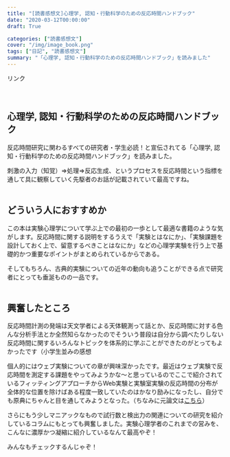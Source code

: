 ```yaml
---
title: "[読書感想文]心理学, 認知・行動科学のための反応時間ハンドブック"
date: "2020-03-12T00:00:00"
draft: True

categories: ["読書感想文"]
cover: "/img/image_book.png"
tags: ["日記", "読書感想文"]
summary: "「心理学, 認知・行動科学のための反応時間ハンドブック」を読みました"
---
```


  
  <!-- START MoshimoAffiliateEasyLink --><script type="text/javascript">(function(b,c,f,g,a,d,e){b.MoshimoAffiliateObject=a;b[a]=b[a]||function(){arguments.currentScript=c.currentScript||c.scripts[c.scripts.length-2];(b[a].q=b[a].q||[]).push(arguments)};c.getElementById(a)||(d=c.createElement(f),d.src=g,d.id=a,e=c.getElementsByTagName("body")[0],e.appendChild(d))})(window,document,"script","//dn.msmstatic.com/site/cardlink/bundle.js","msmaflink");msmaflink({"n":"心理学、認知・行動科学のための反応時間ハンドブック","b":"勁草書房","t":"","d":"https:\/\/m.media-amazon.com","c_p":"","p":["\/images\/I\/51NhuL-epJL.jpg"],"u":{"u":"https:\/\/www.amazon.co.jp\/dp\/4326251360","t":"amazon","r_v":""},"aid":{"amazon":"1842760","rakuten":"1824263","yahoo":"1845435"},"eid":"qKTiL","s":"s"});</script><div id="msmaflink-qKTiL">リンク</div><!-- MoshimoAffiliateEasyLink END -->
  　
  　
  
## 心理学, 認知・行動科学のための反応時間ハンドブック 
  反応時間研究に関わるすべての研究者・学生必読！と宣伝されてる「心理学, 認知・行動科学のための反応時間ハンドブック」を読みました。
  
  刺激の入力（知覚）⇒処理⇒反応生成、というプロセスを反応時間という指標を通して具に観察していく先駆者のお話が記載されていて最高ですね。
  <br>
  <br>
  
## どういう人におすすめか  
  
  この本は実験心理学について学ぶ上での最初の一歩として最適な書籍のような気がします。反応時間に関する説明をするうえで「実験とはなにか」、「実験課題を設計しておく上で、留意するべきことはなにか」などの心理学実験を行う上で基礎的かつ重要なポイントがまとめられているからである。
  
  そしてもちろん、古典的実験についての近年の動向も追うことができる点で研究者にとっても垂涎ものの一品です。
  <br>
  <br>
  
## 興奮したところ  
  反応時間計測の発端は天文学者による天体観測って話とか、反応時間に対する色んな分析手法とか全然知らなかったのでそういう普段は自分から調べたりしない反応時間に関するいろんなトピックを体系的に学ぶことができたのがとってもよかったです（小学生並みの感想
  
  個人的にはウェブ実験についての章が興味深かったです。最近はウェブ実験で反応時間を測定する課題をやってみようかな～と思っているのでここで紹介されているフィッティングアプローチからWeb実験と実験室実験の反応時間の分布が全体的な位置を除けばある程度一致していたのはかなり励みになったし、自分でも原典にちゃんと目を通してみようとなった。（ちなみに元論文は[こちら](https://www.ncbi.nlm.nih.gov/pubmed/26170056)）
  
  さらにもう少しマニアックなもので試行数と検出力の関連についての研究を紹介しているコラムにもとっても興奮しました。実験心理学者のこれまでの営みを、こんなに濃厚かつ凝縮に紹介しているなんて最高やぞ！
  
  

  みんなもチェックするんじゃぞ！
